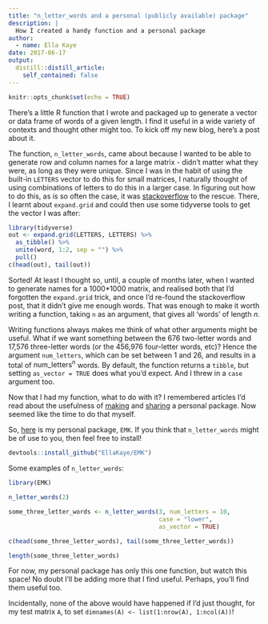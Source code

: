 ```yaml
---
title: "n_letter_words and a personal (publicly available) package"
description: |
  How I created a handy function and a personal package
author:
  - name: Ella Kaye
date: 2017-06-17
output:
  distill::distill_article:
    self_contained: false
---
```



```r
knitr::opts_chunk$set(echo = TRUE)
```

There's a little R function that I wrote and packaged up to generate a vector or data frame of words of a given length. I find it useful in a wide variety of contexts and thought other might too. To kick off my new blog, here's a post about it.

The function, `n_letter_words`, came about because I wanted to be able to generate row and column names for a large matrix - didn't matter what they were, as long as they were unique. Since I was in the habit of using the built-in `LETTERS` vector to do this for small matrices, I naturally thought of using combinations of letters to do this in a larger case. In figuring out how to do this, as is so often the case, it was [stackoverflow](https://stackoverflow.com/questions/11388359/unique-combination-of-all-elements-from-two-or-more-vectors) to the rescue. There, I learnt about `expand.grid` and could then use some tidyverse tools to get the vector I was after:

```r
library(tidyverse)
out <- expand.grid(LETTERS, LETTERS) %>%
  as_tibble() %>%
  unite(word, 1:2, sep = "") %>%
  pull()
c(head(out), tail(out))
```

Sorted! At least I thought so, until, a couple of months later, when I wanted to generate names for a 1000\*1000 matrix, and realised both that I'd forgotten the `expand.grid` trick, and once I'd re-found the stackoverflow post, that it didn't give me enough words. That was enough to make it worth writing a function, taking `n` as an argument, that gives all 'words' of length $n$. 

Writing functions always makes me think of what other arguments might be useful. What if we want something between the 676 two-letter words and 17,576 three-letter words (or the 456,976 four-letter words, etc)? Hence the argument `num_letters`, which can be set between 1 and 26, and results in a total of $\text{num_letters}^n$ words. By default, the function returns a `tibble`, but setting `as_vector = TRUE` does what you'd expect. And I threw in a `case` argument too.

Now that I had my function, what to do with it? I remembered articles I'd read about the usefulness of [making](https://hilaryparker.com/2014/04/29/writing-an-r-package-from-scratch/) and [sharing]((https://hilaryparker.com/2013/04/03/personal-r-packages/)) a personal package. Now seemed like the time to do that myself. 

So, [here](https://github.com/EllaKaye/EMK) is my personal package, `EMK`. If you think that `n_letter_words` might be of use to you, then feel free to install!

```r
devtools::install_github("EllaKaye/EMK")
```

Some examples of `n_letter_words`:

```r
library(EMK)

n_letter_words(2)

some_three_letter_words <- n_letter_words(3, num_letters = 10, 
                                          case = "lower", 
                                          as_vector = TRUE)

c(head(some_three_letter_words), tail(some_three_letter_words))

length(some_three_letter_words)
```

For now, my personal package has only this one function, but watch this space! No doubt I'll be adding more that I find useful. Perhaps, you'll find them useful too.

Incidentally, none of the above would have happened if I'd just thought, for my test matrix `A`, to set `dimnames(A) <- list(1:nrow(A), 1:ncol(A))`!
